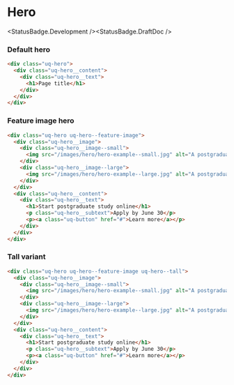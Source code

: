 
<Meta title="Components/Hero/All" />

# Hero

<StatusBadge.Development /><StatusBadge.DraftDoc />

### Default hero

<Canvas withSource="none" withToolbar>
  <Story id="components-hero--default-hero" height={300} />
</Canvas>

```html
<div class="uq-hero">  
  <div class="uq-hero__content">
    <div class="uq-hero__text">
      <h1>Page title</h1>
    </div>
  </div>
</div>
```

### Feature image hero

<Canvas withSource="none" withToolbar>
  <Story id="components-hero--feature-hero" height={505} />
</Canvas>

```html
<div class="uq-hero uq-hero--feature-image">  
  <div class="uq-hero__image">
    <div class="uq-hero__image--small">
      <img src="/images/hero/hero-example--small.jpg" alt="A postgraduate student using a laptop" />
    </div>
    <div class="uq-hero__image--large">
      <img src="/images/hero/hero-example--large.jpg" alt="A postgraduate student using a laptop" />
    </div>
  </div>
  <div class="uq-hero__content">
    <div class="uq-hero__text">
      <h1>Start postgraduate study online</h1>
      <p class="uq-hero__subtext">Apply by June 30</p>
      <p><a class="uq-button" href="#">Learn more</a></p>
    </div>
  </div>
</div>
```

### Tall variant

<Canvas withSource="none" withToolbar>
  <Story id="components-hero--tall" height={600} />
</Canvas>

```html
<div class="uq-hero uq-hero--feature-image uq-hero--tall">  
  <div class="uq-hero__image">
    <div class="uq-hero__image--small">
      <img src="/images/hero/hero-example--small.jpg" alt="A postgraduate student using a laptop" />
    </div>
    <div class="uq-hero__image--large">
      <img src="/images/hero/hero-example--large.jpg" alt="A postgraduate student using a laptop" />
    </div>
  </div>
  <div class="uq-hero__content">
    <div class="uq-hero__text">
      <h1>Start postgraduate study online</h1>
      <p class="uq-hero__subtext">Apply by June 30</p>
      <p><a class="uq-button" href="#">Learn more</a></p>
    </div>
  </div>
</div>
```